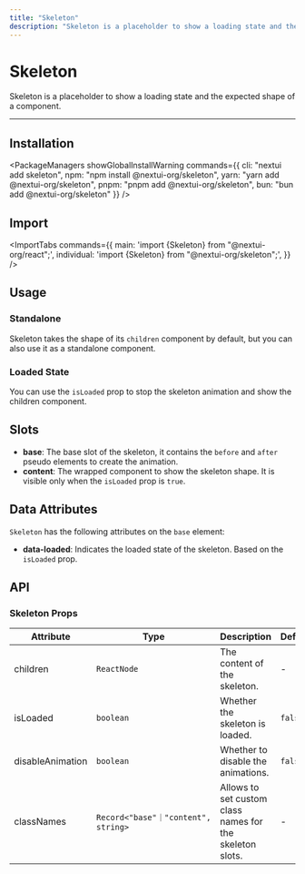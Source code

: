 ```yaml
---
title: "Skeleton"
description: "Skeleton is a placeholder to show a loading state and the expected shape of a component."
---
```



# Skeleton

Skeleton is a placeholder to show a loading state and the expected shape of a component.

<ComponentLinks component="skeleton" />

---

<CarbonAd/>

## Installation

<PackageManagers
  showGlobalInstallWarning
  commands={{
    cli: "nextui add skeleton",
    npm: "npm install @nextui-org/skeleton",
    yarn: "yarn add @nextui-org/skeleton",
    pnpm: "pnpm add @nextui-org/skeleton",
    bun: "bun add @nextui-org/skeleton"
  }}
/>

## Import

<ImportTabs
  commands={{
    main: 'import {Skeleton} from "@nextui-org/react";',
    individual: 'import {Skeleton} from "@nextui-org/skeleton";',
  }}
/>

## Usage

<CodeDemo title="Usage" files={skeletonContent.usage} />

### Standalone

Skeleton takes the shape of its `children` component by default, but you can also use
it as a standalone component.

<CodeDemo title="Standalone" files={skeletonContent.standalone} />

### Loaded State

You can use the `isLoaded` prop to stop the skeleton animation and show the children component.

<CodeDemo title="Loaded State" files={skeletonContent.loaded} />

## Slots

- **base**: The base slot of the skeleton, it contains the `before` and `after` pseudo elements to create the animation.
- **content**: The wrapped component to show the skeleton shape. It is visible only when the `isLoaded` prop is `true`.

<Spacer y={4}/>  

## Data Attributes

`Skeleton` has the following attributes on the `base` element:

- **data-loaded**:
  Indicates the loaded state of the skeleton. Based on the `isLoaded` prop.

<Spacer y={4}/>  

## API

### Skeleton Props

| Attribute        | Type                                | Description                                              | Default |
| ---------------- | ----------------------------------- | -------------------------------------------------------- | ------- |
| children         | `ReactNode`                         | The content of the skeleton.                             | -       |
| isLoaded         | `boolean`                           | Whether the skeleton is loaded.                          | `false` |
| disableAnimation | `boolean`                           | Whether to disable the animations.                       | `false` |
| classNames       | `Record<"base"｜"content", string>` | Allows to set custom class names for the skeleton slots. | -       |
